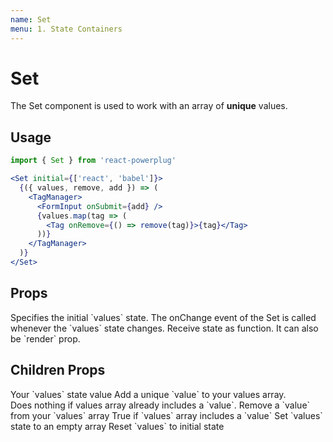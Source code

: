 ```yaml
---
name: Set
menu: 1. State Containers
---
```



# Set

The Set component is used to work with an array of **unique** values.

## Usage

```js
import { Set } from 'react-powerplug'
```

```jsx
<Set initial={['react', 'babel']}>
  {({ values, remove, add }) => (
    <TagManager>
      <FormInput onSubmit={add} />
      {values.map(tag => (
        <Tag onRemove={() => remove(tag)}>{tag}</Tag>
      ))}
    </TagManager>
  )}
</Set>
```

## Props

<Props>
  <Prop name="initial" type="array" default={[]}>
    Specifies the initial `values` state.
  </Prop>
  <Prop name="onChange" type="function">
    The onChange event of the Set is called whenever the `values` state changes.
  </Prop>
  <Prop name="children" type="function">
    Receive state as function. It can also be `render` prop.
  </Prop>
</Props>

## Children Props

<ChildrenProps>
  <ChildrenProp name="values" type="array">
    Your `values` state value
  </ChildrenProp>
  <ChildrenProp name="add" type="function">
    Add a unique `value` to your values array.<br />
    Does nothing if values array already includes a `value`.
  </ChildrenProp>
  <ChildrenProp name="remove" type="function">
    Remove a `value` from your `values` array
  </ChildrenProp>
  <ChildrenProp name="has" type="function">
    True if `values` array includes a `value`
  </ChildrenProp>
  <ChildrenProp name="clear" type="function">
    Set `values` state to an empty array
  </ChildrenProp>
  <ChildrenProp name="reset" type="function">
    Reset `values` to initial state
  </ChildrenProp>
</ChildrenProps>
